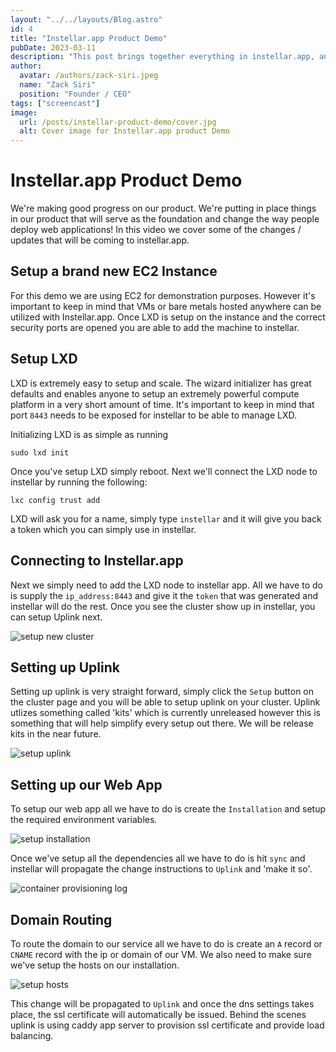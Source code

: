 ```yaml
---
layout: "../../layouts/Blog.astro"
id: 4
title: "Instellar.app Product Demo"
pubDate: 2023-03-11
description: "This post brings together everything in instellar.app, and show you the power of our platform."
author:
  avatar: /authors/zack-siri.jpeg
  name: "Zack Siri"
  position: "Founder / CEO"
tags: ["screencast"]
image:
  url: /posts/instellar-product-demo/cover.jpg
  alt: Cover image for Instellar.app product Demo
---
```


# Instellar.app Product Demo

We're making good progress on our product. We're putting in place things in our product that will serve as the foundation and change the way people deploy web applications! In this video we cover some of the changes / updates that will be coming to instellar.app.

<YouTube id="oqlzh34AF4Q" />

## Setup a brand new EC2 Instance

For this demo we are using EC2 for demonstration purposes. However it's important to keep in mind that VMs or bare metals hosted anywhere can be utilized with Instellar.app. Once LXD is setup on the instance and the correct security ports are opened you are able to add the machine to instellar.

## Setup LXD

LXD is extremely easy to setup and scale. The wizard initializer has great defaults and enables anyone to setup an extremely powerful compute platform in a very short amount of time. It's important to keep in mind that port `8443` needs to be exposed for instellar to be able to manage LXD.

Initializing LXD is as simple as running

```shell
sudo lxd init
```

Once you've setup LXD simply reboot. Next we'll connect the LXD node to instellar by running the following:

```shell
lxc config trust add
```

LXD will ask you for a name, simply type `instellar` and it will give you back a token which you can simply use in instellar.

## Connecting to Instellar.app

Next we simply need to add the LXD node to instellar app. All we have to do is supply the `ip_address:8443` and give it the `token` that was generated and instellar will do the rest. Once you see the cluster show up in instellar, you can setup Uplink next.

![setup new cluster](/posts/instellar-product-demo/setup-new-cluster.jpg)

## Setting up Uplink

Setting up uplink is very straight forward, simply click the `Setup` button on the cluster page and you will be able to setup uplink on your cluster. Uplink utlizes something called 'kits' which is currently unreleased however this is something that will help simplify every setup out there. We will be release kits in the near future.

![setup uplink](/posts/instellar-product-demo/setup-uplink.jpg)

## Setting up our Web App

To setup our web app all we have to do is create the `Installation` and setup the required environment variables.

![setup installation](/posts/instellar-product-demo/setup-web-app.jpg)

Once we've setup all the dependencies all we have to do is hit `sync` and instellar will propagate the change instructions to `Uplink` and 'make it so'.

![container provisioning log](/posts/instellar-product-demo/app-provision-log.jpg)

## Domain Routing

To route the domain to our service all we have to do is create an `A` record or `CNAME` record with the ip or domain of our VM. We also need to make sure we've setup the hosts on our installation.

![setup hosts](/posts/instellar-product-demo/setup-hosts.jpg)

This change will be propagated to `Uplink` and once the dns settings takes place, the ssl certificate will automatically be issued. Behind the scenes uplink is using caddy app server to provision ssl certificate and provide load balancing.



